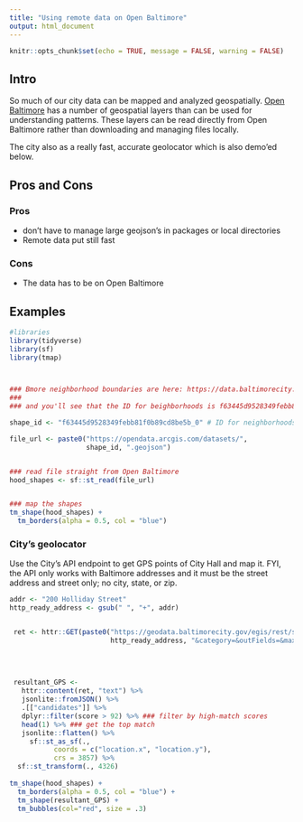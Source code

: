 ```yaml
---
title: "Using remote data on Open Baltimore"
output: html_document
---
```



```r
knitr::opts_chunk$set(echo = TRUE, message = FALSE, warning = FALSE)

```

## Intro

So much of our city data can be mapped and analyzed geospatially. [Open Baltimore](https://data.baltimorecity.gov/) has a number of geospatial layers than can be used for understanding patterns. These layers can be read directly from Open Baltimore rather than downloading and managing files locally.

The city also as a really fast, accurate geolocator which is also demo'ed below.


## Pros and Cons

### Pros

+ don't have to manage large geojson's in packages or local directories
+ Remote data put still fast


### Cons

+ The data has to be on Open Baltimore



## Examples


```r

#libraries
library(tidyverse)
library(sf)
library(tmap)



### Bmore neighborhood boundaries are here: https://data.baltimorecity.gov/datasets/baltimore::neighborhoods
###
### and you'll see that the ID for beighborhoods is f63445d9528349febb81f0b89cd8be5b_0

shape_id <- "f63445d9528349febb81f0b89cd8be5b_0" # ID for neighborhoods

file_url <- paste0("https://opendata.arcgis.com/datasets/", 
                   shape_id, ".geojson")


### read file straight from Open Baltimore
hood_shapes <- sf::st_read(file_url)


### map the shapes
tm_shape(hood_shapes) +
  tm_borders(alpha = 0.5, col = "blue") 

```




### City's geolocator

Use the City's API endpoint to get GPS points of City Hall and map it. FYI, the API only works with Baltimore addresses and it must be the street address and street only; no city, state, or zip.

```r

addr <- "200 Holliday Street"
http_ready_address <- gsub(" ", "+", addr)


 ret <- httr::GET(paste0("https://geodata.baltimorecity.gov/egis/rest/services/Locator/EGISCompositeLocator/GeocodeServer/findAddressCandidates?SingleKey=&Address=&Street=&StreetAdd=&SingleLine=", 
                         http_ready_address, "&category=&outFields=&maxLocations=&outSR=&searchExtent=&location=&distance=&magicKey=&f=pjson"))
 
 
 
 
 resultant_GPS <- 
   httr::content(ret, "text") %>% 
   jsonlite::fromJSON() %>% 
   .[["candidates"]] %>% 
   dplyr::filter(score > 92) %>% ### filter by high-match scores
   head(1) %>% ### get the top match
   jsonlite::flatten() %>% 
     sf::st_as_sf(., 
           coords = c("location.x", "location.y"), 
           crs = 3857) %>% 
  sf::st_transform(., 4326)
 
tm_shape(hood_shapes) +
  tm_borders(alpha = 0.5, col = "blue") +
  tm_shape(resultant_GPS) +
  tm_bubbles(col="red", size = .3) 

```